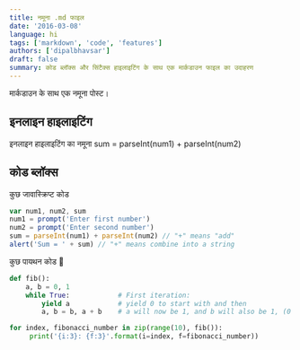 ```yaml
---
title: नमूना .md फाइल
date: '2016-03-08'
language: hi
tags: ['markdown', 'code', 'features']
authors: ['dipalbhavsar']
draft: false
summary: कोड ब्लॉक्स और सिंटैक्स हाइलाइटिंग के साथ एक मार्कडाउन फाइल का उदाहरण
---
```


मार्कडाउन के साथ एक नमूना पोस्ट।

## इनलाइन हाइलाइटिंग

इनलाइन हाइलाइटिंग का नमूना sum = parseInt(num1) + parseInt(num2)

## कोड ब्लॉक्स

कुछ जावास्क्रिप्ट कोड

```javascript
var num1, num2, sum
num1 = prompt('Enter first number')
num2 = prompt('Enter second number')
sum = parseInt(num1) + parseInt(num2) // "+" means "add"
alert('Sum = ' + sum) // "+" means combine into a string
```

कुछ पायथन कोड 🐍

```python
def fib():
    a, b = 0, 1
    while True:            # First iteration:
        yield a            # yield 0 to start with and then
        a, b = b, a + b    # a will now be 1, and b will also be 1, (0 + 1)

for index, fibonacci_number in zip(range(10), fib()):
     print('{i:3}: {f:3}'.format(i=index, f=fibonacci_number))
```
